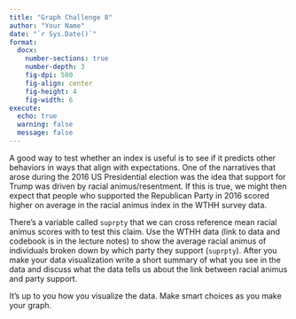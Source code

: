 ```yaml
---
title: "Graph Challenge 8"
author: "Your Name"
date: "`r Sys.Date()`"
format: 
  docx:
    number-sections: true
    number-depth: 3
    fig-dpi: 500
    fig-align: center
    fig-height: 4
    fig-width: 6
execute: 
  echo: true
  warning: false
  message: false
---
```



A good way to test whether an index is useful is to see if it predicts other behaviors in ways that align with expectations. One of the narratives that arose during the 2016 US Presidential election was the idea that support for Trump was driven by racial animus/resentment. If this is true, we might then expect that people who supported the Republican Party in 2016 scored higher on average in the racial animus index in the WTHH survey data. 

There's a variable called `suprpty` that we can cross reference mean racial animus scores with to test this claim. Use the WTHH data (link to data and codebook is in the lecture notes) to show the average racial animus of individuals broken down by which party they support (`suprpty`). After you make your data visualization write a short summary of what you see in the data and discuss what the data tells us about the link between racial animus and party support. 

It's up to you how you visualize the data. Make smart choices as you make your graph.

